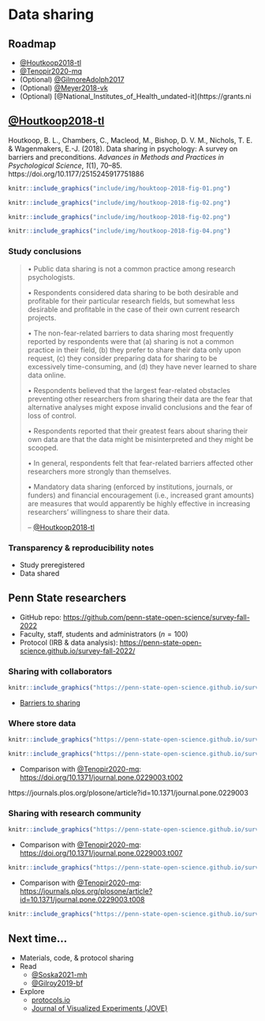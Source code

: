 # Data sharing {-}

## Roadmap {-}

- [@Houtkoop2018-tl](https://doi.org/10.1177/2515245917751886)
- [@Tenopir2020-mq](http://dx.doi.org/10.1371/journal.pone.0229003)
- (Optional) [@GilmoreAdolph2017](https://doi.org/10.1038/s41562-017-0128)
- (Optional) [@Meyer2018-vk](https://doi.org/10.1177/2515245917747656)
- (Optional) [@National_Institutes_of_Health_undated-it](https://grants.ni

## [@Houtkoop2018-tl](https://doi.org/10.1177/2515245917751886) {-}

Houtkoop, B. L., Chambers, C., Macleod, M., Bishop, D. V. M., Nichols, T. E. & Wagenmakers, E.-J. (2018). Data sharing in psychology: A survey on barriers and preconditions. *Advances in Methods and Practices in Psychological Science*, *1*(1), 70–85. https://doi.org/10.1177/2515245917751886

```r
knitr::include_graphics("include/img/houktoop-2018-fig-01.png")
```

```r
knitr::include_graphics("include/img/houtkoop-2018-fig-02.png")
```

```r
knitr::include_graphics("include/img/houtkoop-2018-fig-02.png")
```

```r
knitr::include_graphics("include/img/houtkoop-2018-fig-04.png")
```

### Study conclusions {-}

>•	Public data sharing is not a common practice among research psychologists.
>
>•	Respondents considered data sharing to be both desirable and profitable for their particular research fields, but somewhat less desirable and profitable in the case of their own current research projects.
>
>•	The non-fear-related barriers to data sharing most frequently reported by respondents were that (a) sharing is not a common practice in their field, (b) they prefer to share their data only upon request, (c) they consider preparing data for sharing to be excessively time-consuming, and (d) they have never learned to share data online.
>
>•	Respondents believed that the largest fear-related obstacles preventing other researchers from sharing their data are the fear that alternative analyses might expose invalid conclusions and the fear of loss of control.
>
>•	Respondents reported that their greatest fears about sharing their own data are that the data might be misinterpreted and they might be scooped.
>
>•	In general, respondents felt that fear-related barriers affected other researchers more strongly than themselves.
>
>•	Mandatory data sharing (enforced by institutions, journals, or funders) and financial encouragement (i.e., increased grant amounts) are measures that would apparently be highly effective in increasing researchers’ willingness to share their data.
>
>-- [@Houtkoop2018-tl](https://doi.org/10.1177/2515245917751886)

### Transparency & reproducibility notes {-}

- Study preregistered
- Data shared

## Penn State researchers {- #psu-survey-2022}

- GitHub repo: <https://github.com/penn-state-open-science/survey-fall-2022>
- Faculty, staff, students and administrators ($n=100$)
- Protocol (IRB & data analysis): <https://penn-state-open-science.github.io/survey-fall-2022/>

### Sharing with collaborators {- #psu-share-collaborators}

```r
knitr::include_graphics("https://penn-state-open-science.github.io/survey-fall-2022/include/img/fig-import-share-collab-1.png")
```

- [Barriers to sharing](https://penn-state-open-science.github.io/survey-fall-2022/data-visualization.html#barriers-to-sharing-with-research-collaborators)

### Where store data {- #psu-where-store}

```r
knitr::include_graphics("https://penn-state-open-science.github.io/survey-fall-2022/include/img/fig-data-storage-places-1.png")
```

```r
knitr::include_graphics("https://penn-state-open-science.github.io/survey-fall-2022/include/img/fig-where-data-shared-1.png")
```

- Comparison with [@Tenopir2020-mq](http://dx.doi.org/10.1371/journal.pone.0229003): <https://doi.org/10.1371/journal.pone.0229003.t002>

https://journals.plos.org/plosone/article?id=10.1371/journal.pone.0229003

### Sharing with research community {- #psu-share-community}

```r
knitr::include_graphics("https://penn-state-open-science.github.io/survey-fall-2022/include/img/fig-import-share-community-1.png")
```

- Comparison with [@Tenopir2020-mq](http://dx.doi.org/10.1371/journal.pone.0229003): <https://doi.org/10.1371/journal.pone.0229003.t007>

```r
knitr::include_graphics("https://penn-state-open-science.github.io/survey-fall-2022/include/img/fig-obstacles-to-sharing-w-comm-1.png")
```

- Comparison with [@Tenopir2020-mq](http://dx.doi.org/10.1371/journal.pone.0229003): <https://journals.plos.org/plosone/article?id=10.1371/journal.pone.0229003.t008>

```r
knitr::include_graphics("https://penn-state-open-science.github.io/survey-fall-2022/include/img/fig-where-data-shared-1.png")
```

## Next time... {-}

- Materials, code, & protocol sharing
- Read
    - [@Soska2021-mh](http://dx.doi.org/10.7191/jeslib.2021.1208)
    - [@Gilroy2019-bf](http://dx.doi.org/10.1007/s40614-019-00202-5)
- Explore
    - [protocols.io](https://www.protocols.io/)
    - [Journal of Visualized Experiments (JOVE)](https://www.jove.com/)
